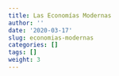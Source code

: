 ```yaml
---
title: Las Economías Modernas
author: ''
date: '2020-03-17'
slug: economias-modernas
categories: []
tags: []
weight: 3
---
```




 
 
 